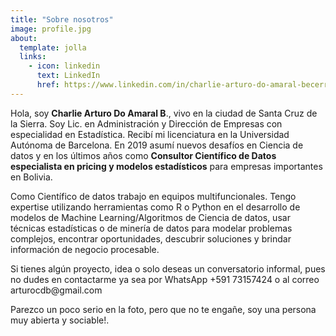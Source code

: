 ```yaml
---
title: "Sobre nosotros"
image: profile.jpg
about:
  template: jolla
  links:
    - icon: linkedin
      text: LinkedIn
      href: https://www.linkedin.com/in/charlie-arturo-do-amaral-becerra/
---
```


Hola, soy **Charlie Arturo Do Amaral B**., vivo en la ciudad de Santa Cruz de la Sierra. Soy Lic. en Administración y Dirección de Empresas con especialidad en Estadística. Recibí mi licenciatura en la Universidad Autónoma de Barcelona. En 2019 asumí nuevos desafíos en Ciencia de datos y en los últimos años como **Consultor Científico de Datos** **especialista en pricing y modelos estadísticos** para empresas importantes en Bolivia.

Como Científico de datos trabajo en equipos multifuncionales. Tengo expertise utilizando herramientas como R o Python en el desarrollo de modelos de Machine Learning/Algoritmos de Ciencia de datos, usar técnicas estadísticas o de minería de datos para modelar problemas complejos, encontrar oportunidades, descubrir soluciones y brindar información de negocio procesable.

Si tienes algún proyecto, idea o solo deseas un conversatorio informal, pues no dudes en contactarme ya sea por WhatsApp +591 73157424 o al correo arturocdb\@gmail.com

Parezco un poco serio en la foto, pero que no te engañe, soy una persona muy abierta y sociable!.
